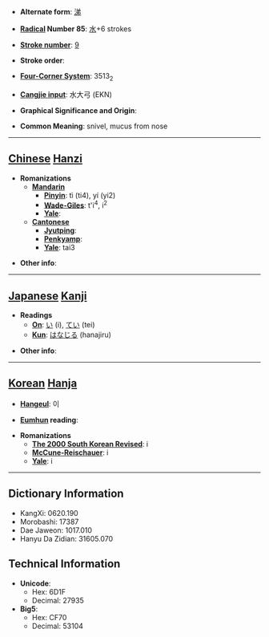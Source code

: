 * '''Alternate form''': [[涕]]

* '''[[Wiktionary:Chinese radical index| Radical]] Number 85''': [[Wiktionary:Chinese radical index 水|水]]+6 strokes

* '''[[Wiktionary:Chinese total strokes index|Stroke number]]''': [[Wiktionary:Chinese total strokes index 9|9]]

* '''Stroke order''': 

* '''[[Wiktionary:Chinese four corner index|Four-Corner System]]''': 3513<sub>2</sub>

* '''[[Wiktionary:Chinese Cangjie index|Cangjie input]]''': 水大弓 (EKN)

* '''Graphical Significance and Origin''': 

* '''Common Meaning''': snivel, mucus from nose

----

== [[Chinese]] [[Hanzi]] ==

* '''Romanizations'''
** '''[[Mandarin]]'''
*** '''[[Pinyin]]''': tì (ti4), yí (yi2)
*** '''[[Wade-Giles]]''': t'i<sup>4</sup>, i<sup>2</sup>
*** '''[[Yale]]''': 
** '''[[Cantonese]]'''
*** '''[[Jyutping]]''':
*** '''[[Penkyamp]]''': 
*** '''[[Yale]]''': tai3

* '''Other info''': 

----

== [[Japanese]] [[Kanji]] ==

* '''Readings'''
** '''[[On]]''': [[い]] (i), [[てい]] (tei)
** '''[[Kun]]''': [[はなじる]] (hanajiru)

* '''Other info''':  

----

== [[Korean]] [[Hanja]] ==

* '''[[Hangeul]]''': 이

* '''[[Eumhun]] reading''': 

* '''Romanizations'''
** '''[[The 2000 South Korean Revised Romanization|The 2000 South Korean Revised]]''': i
** '''[[McCune-Reischauer]]''': i
** '''[[Yale]]''': i

----

== Dictionary Information ==

* KangXi: 0620.190
* Morobashi: 17387
* Dae Jaweon: 1017.010
* Hanyu Da Zidian: 31605.070

== Technical Information ==

* '''Unicode''':
** Hex: 6D1F
** Decimal: 27935
* '''Big5''':
** Hex: CF70
** Decimal: 53104